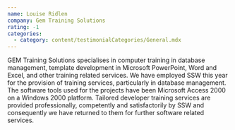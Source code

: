```yaml
---
name: Louise Ridlen
company: Gem Training Solutions
rating: -1
categories:
  - category: content/testimonialCategories/General.mdx
---
```


GEM Training Solutions specialises in computer training in database management, template development in Microsoft PowerPoint, Word and Excel, and other training related services. We have employed SSW this year for the provision of training services, particularly in database management. The software tools used for the projects have been Microsoft Access 2000 on a Windows 2000 platform.
Tailored developer training services are provided professionally, competently and satisfactorily by SSW and consequently we have returned to them for further software related services.
